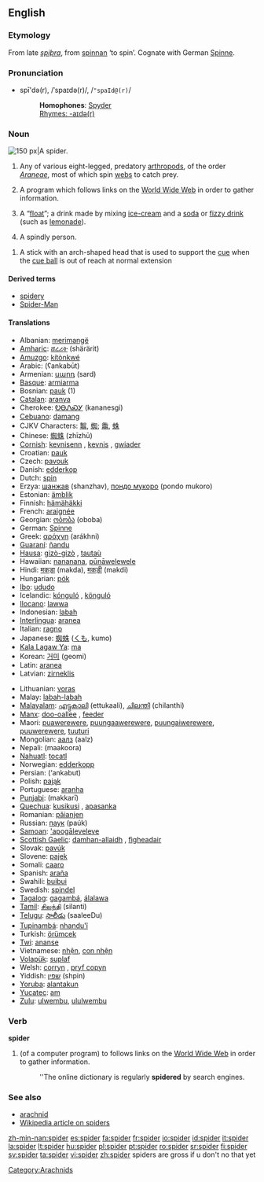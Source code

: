 {{wikipedia|Spider (disambiguation)}}
==English==

===Etymology===
From late {{OE.}} ''[[spiþra]]'', from [[spinnan]] ‘to spin’. Cognate with German [[Spinne]].

===Pronunciation===
*spī'də(r), /ˈspaɪdə(r)/, /<tt>"spaId@(r)</tt>/
*:'''Homophones''': [[Spyder]]<!-- various sports cars [proper noun?] -->
*:[[Rhymes:English:-aɪdə(r)|Rhymes: -aɪdə(r)]]

===Noun===
{{wikipedia}}
[[Image:Brachypelma edit.jpg|thumb|right|150 px|A spider.]]
{{en-noun}}

# Any of various eight-legged, predatory [[arthropod]]s, of the order ''[[Araneae]]'', most of which spin [[web]]s to catch prey.
# {{internet}} A program which follows links on the [[World Wide Web]] in order to gather information.
# {{context|chiefly|Australian}} A “[[float]]”; a drink made by mixing [[ice-cream]] and a [[soda]] or [[fizzy drink]] (such as [[lemonade]]).
# {{slang}} A spindly person.
{{rfc|surely this sense applies just as much to pool and possibly billiards}}
# {{snooker}} A stick with an arch-shaped head that is used to support the [[cue]] when the [[cue ball]] is out of reach at normal extension

====Derived terms====
*[[spidery]]
*[[Spider-Man]]

====Translations====

{{trans-top|arthropod}}
*Albanian: [[merimangë]] {{f}}
*[[Amharic]]: [[ሸረሪት]] (shärärit)
*[[Amuzgo]]: [[kítònkwé]]
*Arabic: {{ARchar|[[عنكبوت]]}} (ʕankabūt) {{m}}
*Armenian: [[սարդ]] (sard)
*[[Basque]]: [[armiarma]]
*Bosnian: [[pauk]] {{m}} (1)
*[[Catalan]]: [[aranya]] {{f}}
*Cherokee: [[ᎧᎾᏁᏍᎩ]] (kananesgi)
*[[Cebuano]]: [[damang]]
*CJKV Characters: [[鼅]], [[蜘]]; [[鼄]], [[蛛]]<!-- commas separate different forms of same character; semicolons separate unrelated characters -->
*Chinese: [[蜘蛛]] (zhīzhū)
*[[Cornish]]: [[kevnisenn]] {{f}}, [[kevnis]] {{m}}, [[gwiader]] {{m}}
*Croatian: [[pauk]] {{m}}
*Czech: [[pavouk]] {{m}}
*Danish: [[edderkop]] {{m}}
*Dutch: [[spin#Dutch|spin]] {{m}}
*Erzya: [[шанжав]] (shanzhav), [[пондо мукоро]] (pondo mukoro)
*Estonian: [[ämblik]]
*Finnish: [[hämähäkki]]
*French: [[araignée]] {{f}}
*Georgian: [[ობობა]] (oboba)
*German: [[Spinne]] {{f}}
*Greek: [[αράχνη]] (arákhni) {{f}}
*[[Guaraní]]: [[ñandu]]
*[[Hausa]]: [[gizò-gizò]] {{m}}, [[tautaù]] {{m}}
*Hawaiian: [[nananana]], [[pūnāwelewele]]
*Hindi: [[मकड़ा]] (makda), [[मकड़ी]] (makdi) <!--The d is really a retroflex flap /ɽə/ -->
*Hungarian: [[pók]]
*[[Ibo]]: [[ududo]]
*Icelandic: [[kónguló]] {{f}}, [[könguló]] {{f}}
*[[Ilocano]]: [[lawwa]]
*Indonesian: [[labah]]
*[[Interlingua]]: [[aranea]]
*Italian: [[ragno]] {{m}}
*Japanese: [[蜘蛛]] ([[くも]], kumo)
*[[Kala Lagaw Ya]]: [[ma]]
*Korean: [[거미]] (geomi)
*Latin: [[aranea]] {{f}}
*Latvian: [[zirneklis]] {{g|Latvian}}
{{trans-mid}}
*Lithuanian: [[voras]] {{m}}
*Malay: [[labah-labah]]
*[[Malayalam]]: [[എട്ടുകാലി]] (ettukaali), [[ചിലന്തി]] (chilanthi)
*[[Manx]]: [[doo-oallee]] {{f}}, [[feeder]] {{m}}
*Maori: [[puawerewere]], [[puungaawerewere]], [[puungaiwerewere]], [[puuwerewere]], [[tuuturi]]
*Mongolian: [[аалз]] (aalz)
*Nepali: (maakoora) {{rfscript|Devanagari}}
*[[Nahuatl]]: [[tocatl]]
*Norwegian: [[edderkopp]] {{m}}
*Persian: {{FAchar|[[عنکبوت]]}} (‘ankabut)
*Polish: [[pająk]] {{m}}
*Portuguese: [[aranha]] {{f}}
*[[Punjabi]]: (makkarī) {{rfscript|Punjabi}}{{rfscript|Arabic}}{{rfscript|Devanagari}}
*[[Quechua]]: [[kusikusi]] {{italbrac|small}}, [[apasanka]] {{italbrac|big}}
*Romanian: [[păianjen]] {{m}}
*Russian: [[паук]] (paúk) {{m}}
*[[Samoan]]: [['apogāleveleve]]
*[[Scottish Gaelic]]: [[damhan-allaidh]] {{m}}, [[fìgheadair]] {{m}}
*Slovak: [[pavúk]] {{m}}
*Slovene: [[pajek]] {{m}}
*Somali: [[caaro]]
*Spanish: [[araña]] {{f}}
*Swahili: [[buibui]]
*Swedish: [[spindel]] {{c}}
*[[Tagalog]]: [[gagambá]], [[álalawa]]
*[[Tamil]]: [[சிலந்தி]] (silanti)
*[[Telugu]]: [[సాలీడు]] (saaleeDu)
*[[Tupinambá]]: [[nhandu'ĩ]]
*Turkish: [[örümcek]]
*[[Twi]]: [[ananse]]
*Vietnamese: [[nhện]], [[con nhện]]
*[[Volapük]]: [[suplaf]]
*Welsh: [[corryn]] {{m}}, [[pryf copyn]] {{m}}
*Yiddish: [[שפּין]] (shpin) {{f}}
*[[Yoruba]]: [[alantakun]]
*[[Yucatec]]: [[am]]
*[[Zulu]]: [[ulwembu]], [[ululwembu]]
{{trans-bottom}}

{{trans-top|computer program}}
{{trans-mid}}
{{trans-bottom}}

{{trans-top|drink}}
{{trans-mid}}
{{trans-bottom}}

{{trans-top|slang: a spindly person}}
{{trans-mid}}
{{trans-bottom}}

{{trans-top|Snooker spider}}
{{trans-mid}}
{{trans-bottom}}

===Verb===
'''spider'''

# {{internet}} (of a computer program) to follows links on the [[World Wide Web]] in order to gather information.
#: ''The online dictionary is regularly '''spidered''' by search engines.

===See also===
*[[arachnid]]
*[[w:spider|Wikipedia article on spiders]]

[[Category:Arachnids]]

[[zh-min-nan:spider]]
[[es:spider]]
[[fa:spider]]
[[fr:spider]]
[[io:spider]]
[[id:spider]]
[[it:spider]]
[[la:spider]]
[[lt:spider]]
[[hu:spider]]
[[pl:spider]]
[[pt:spider]]
[[ro:spider]]
[[sr:spider]]
[[fi:spider]]
[[sv:spider]]
[[ta:spider]]
[[vi:spider]]
[[zh:spider]]
spiders are gross if u don't no that yet